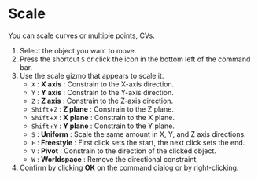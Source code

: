 
# Scale

You can scale curves or multiple points, CVs.

<Reference shortcut="S" command="Scale" button="Bottom left of the command bar" />

1. Select the object you want to move.
2. Press the shortcut `S` or click the icon in the bottom left of the command bar.
3. Use the scale gizmo that appears to scale it.
   - `X` : **X axis** : Constrain to the X-axis direction.
   - `Y` : **Y axis** : Constrain to the Y-axis direction.
   - `Z` : **Z axis** : Constrain to the Z-axis direction.
   - `Shift`+`Z` : **Z plane** : Constrain to the Z plane.
   - `Shift`+`X` : **X plane** : Constrain to the X plane.
   - `Shift`+`Y` : **Y plane** : Constrain to the Y plane.
   - `S` : **Uniform** : Scale the same amount in X, Y, and Z axis directions.
   - `F` : **Freestyle** : First click sets the start, the next click sets the end.
   - `V` : **Pivot** : Constrain to the direction of the clicked object.
   - `W` : **Worldspace** : Remove the directional constraint.
4. Confirm by clicking **OK** on the command dialog or by right-clicking.
